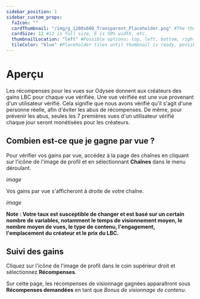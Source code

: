 ---
sidebar_position: 1
sidebar_custom_props:
  faIcon: ""
  cardThumbnail: "/img/g_1200x600_Transparent_Placeholder.png" #The thumbnail on the category card.
  cardSize: 12 #12 is full size, 6 is 50% width, etc.
  thumbnailLocation: "left" #Possible options: top, left, bottom, right, none
  tileColor: "blue" #Placeholder tiles until thumbnail is ready, possible options: blue, cream, darkpurple, lightpurple, mauve, orange, pink, none
---

# Aperçu

Les récompenses pour les vues sur Odysee donnent aux créateurs des gains LBC pour chaque vue vérifiée. Une vue vérifiée est une vue provenant d'un utilisateur vérifié. Cela signifie que nous avons vérifié qu'il s'agit d'une personne réelle, afin d'éviter les abus de récompenses. De même, pour prévenir les abus, seules les 7 premières vues d'un utilisateur vérifié chaque jour seront monétisées pour les créateurs.

## Combien est-ce que je gagne par vue ?

Pour vérifier vos gains par vue, accédez à la page des chaînes en cliquant sur l'icône de l'image de profil et en sélectionnant **Chaînes** dans le menu déroulant.

*image*

Vos gains par vue s'afficheront à droite de votre chaîne.

*image*

**Note : Votre taux est susceptible de changer et est basé sur un certain nombre de variables, notamment le temps de visionnement moyen, le nombre moyen de vues, le type de contenu, l'engagement, l'emplacement du créateur et le prix du LBC.**

## Suivi des gains

Cliquez sur l'icône de l'image de profil dans le coin supérieur droit et sélectionnez **Récompenses**.

Sur cette page, les récompenses de visionnage gagnées apparaîtront sous **Récompenses demandées** en tant que *Bonus de visionnage de contenu*.
